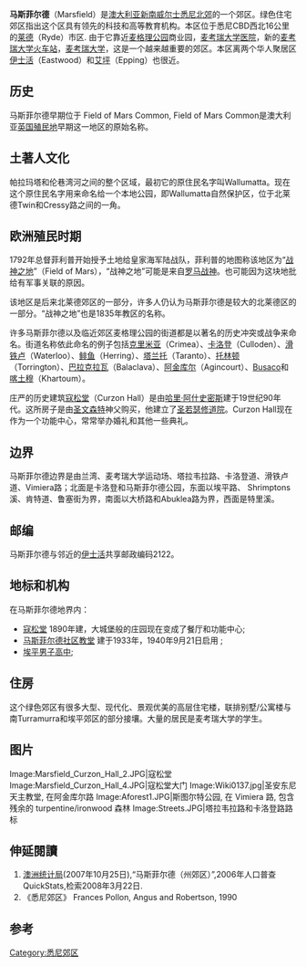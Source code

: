 {{Infobox Australian place | type = suburb
| name     = 马斯菲尔德
| city     = 悉尼
| state    = NSW
| image    = Curzon0134.jpg
| caption  = 寇松堂, 阿金库尔路
| lga      = [[莱德市|莱德市]]
| postcode = 2122
| est      = 
| pop      = 11895
| pop_year = 2006
| pop_footnotes = <ref name="ABSStats">{{Census 2006 AUS|id=SSC11635|name=马斯菲尔德 (州郊区)|accessdate=22 March 2008|quick=on}}</ref>
| area     = 
| stategov = [[莱德选区|莱德]]
| fedgov   = [[Division_of_Bennelong|Bennelong]]
| near-nw  = [[北艾萍,_新南威尔士|北艾萍]] 
| near-n   = [[南塔勒马拉,_新南威尔士|南塔勒马拉]]
| near-ne  = [[麦考瑞公园,_新南威尔士|麦考瑞公园]]<br />[[西平布尔,_新南威尔士|西平布尔]]
| near-w   = [[艾坪|艾坪]]
| near-e   = [[北莱德,_新南威尔士|北莱德]] 
| near-sw  = [[东Denistone,_新南威尔士|东Denistone]]
| near-s   = [[伊斯伍德,_新南威尔士|伊斯伍德]]
| near-se  = [[莱德,_新南威尔士|莱德]] 
| dist1    = 16
| dir1    = 西北
| location1= [[悉尼_CBD|悉尼 CBD]]
}}
'''马斯菲尔德'''（Marsfield）是[[澳大利亚|澳大利亚]][[新南威尔士|新南威尔士]][[悉尼北郊|悉尼北郊]]的一个郊区。绿色住宅郊区指出这个区具有领先的科技和高等教育机构。本区位于悉尼CBD西北16公里的[[莱德|莱德]]（Ryde）市区. 由于它靠近[[麦格理公园|麦格理公园]]商业园，[[麦考瑞大学医院|麦考瑞大学医院]]，新的[[麦考瑞大学火车站|麦考瑞大学火车站]]，[[麦考瑞大学|麦考瑞大学]]，这是一个越来越重要的郊区。本区离两个华人聚居区[[伊士活|伊士活]]（Eastwood）和[[艾坪|艾坪]]（Epping）也很近。

==历史==
马斯菲尔德早期位于 Field of Mars Common, Field of Mars Common是澳大利亚[[英国殖民地|英国殖民地]]早期这一地区的原始名称。

==土著人文化==
帕拉玛塔和伦巷湾河之间的整个区域，最初它的原住民名字叫Wallumatta。现在这个原住民名字用来命名给一个本地公园，即Wallumatta自然保护区，位于北莱德Twin和Cressy路之间的一角。

==欧洲殖民时期==
1792年总督菲利普开始授予土地给皇家海军陆战队，菲利普的地图称该地区为“[[战神之地|战神之地]]”（Field of Mars），“战神之地”可能是来自[[罗马战神|罗马战神]]。也可能因为这块地批给有军事关联的原因。

该地区是后来北莱德郊区的一部分，许多人仍认为马斯菲尔德是较大的北莱德区的一部分。“战神之地”也是1835年教区的名称。

许多马斯菲尔德以及临近郊区麦格理公园的街道都是以著名的历史冲突或战争来命名。街道名称依此命名的例子包括[[克里米亚|克里米亚]]（Crimea）、[[卡洛登|卡洛登]]（Culloden）、[[滑铁卢|滑铁卢]]（Waterloo）、[[鲱鱼|鲱鱼]]（Herring）、[[塔兰托|塔兰托]]（Taranto）、[[托林顿|托林顿]]（Torrington）、[[巴拉克拉瓦|巴拉克拉瓦]]（Balaclava）、[[阿金库尔|阿金库尔]]（Agincourt）、[[Busaco|Busaco]]和[[喀土穆|喀土穆]]（Khartoum）。

庄严的历史建筑[[寇松堂|寇松堂]]（Curzon Hall）是由[[哈里·阿什史密斯|哈里·阿什史密斯]]建于19世纪90年代。这所房子是由[[圣文森特|圣文森特]]神父购买，他建立了[[圣若瑟修道院|圣若瑟修道院]]。Curzon Hall现在作为一个功能中心，常常举办婚礼和其他一些典礼。

==边界==
马斯菲尔德边界是由兰湾、麦考瑞大学运动场、塔拉韦拉路、卡洛登道、滑铁卢道、Vimiera路；北面是卡洛登和马斯菲尔德公园，东面以埃平路、 Shrimptons溪、肯特道、鲁塞街为界，南面以大桥路和Abuklea路为界，西面是特里溪。

==邮编==
马斯菲尔德与邻近的[[伊士活|伊士活]]共享邮政编码2122。

==地标和机构==
在马斯菲尔德地界内：
*[[寇松堂|寇松堂]] 1890年建，大城堡般的庄园现在变成了餐厅和功能中心;
*[[马斯菲尔德社区教堂|马斯菲尔德社区教堂]] 建于1933年，1940年9月21日启用 ;
*[[埃平男子高中|埃平男子高中]];

==住房==
这个绿色郊区有很多大型、现代化、景观优美的高层住宅楼，联排别墅/公寓楼与南Turramurra和埃平郊区的部分接壤。大量的居民是麦考瑞大学的学生。

== 图片 ==
<gallery>
Image:Marsfield_Curzon_Hall_2.JPG|寇松堂
Image:Marsfield_Curzon_Hall_4.JPG|寇松堂大门
Image:Wiki0137.jpg|圣安东尼天主教堂, 在阿金库尔路
Image:Aforest1.JPG|斯图尔特公园, 在 Vimiera 路, 包含残余的 turpentine/ironwood 森林
Image:Streets.JPG|塔拉韦拉路和卡洛登路路标
</gallery>

==伸延閱讀==
#[[澳洲统计局|澳洲统计局]](2007年10月25日),“马斯菲尔德（州郊区）”,2006年人口普查QuickStats,检索2008年3月22日.
#《悉尼郊区》 Frances Pollon, Angus and Robertson, 1990

== 参考 ==
<references/>

{{Commonscat|Marsfield, New South Wales|馬斯菲爾德}}

{{Coord|-33.77963|151.10253|format=dms|type:city_region:AU-NSW|display=title}}

[[Category:悉尼郊区|Category:悉尼郊区]]
